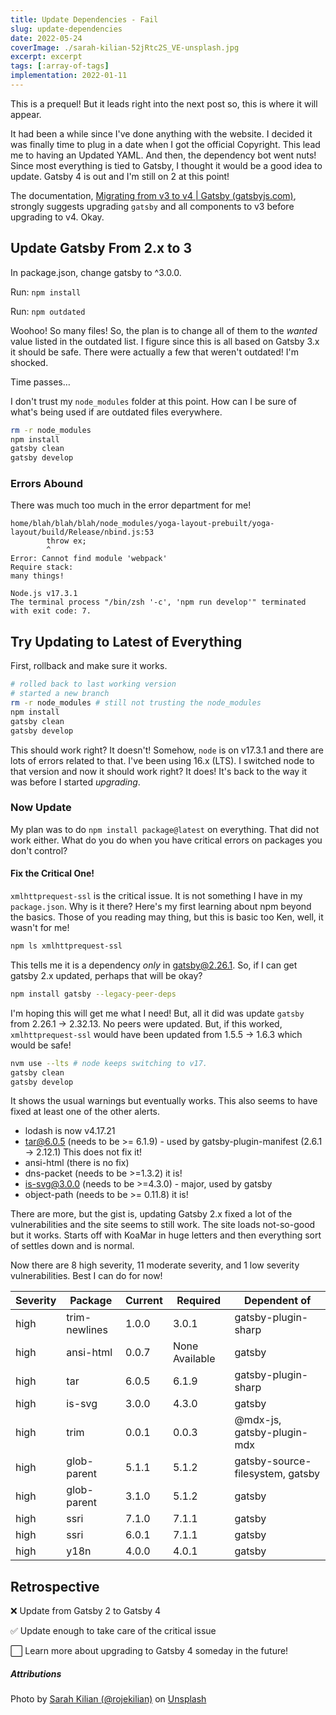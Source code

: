 ```yaml
---
title: Update Dependencies - Fail
slug: update-dependencies
date: 2022-05-24
coverImage: ./sarah-kilian-52jRtc2S_VE-unsplash.jpg
excerpt: excerpt
tags: [:array-of-tags]
implementation: 2022-01-11
---
```


<Info>

This is a prequel! But it leads right into the next post so, this is where it will appear.

</Info>

It had been a while since I've done anything with the website. I decided it was finally time to plug in a date when I got the official Copyright. This lead me to having an Updated YAML. And then, the dependency bot went nuts! Since most everything is tied to Gatsby, I thought it would be a good idea to update. Gatsby 4 is out and I'm still on 2 at this point!

The documentation, [Migrating from v3 to v4 | Gatsby (gatsbyjs.com)](https://www.gatsbyjs.com/docs/reference/release-notes/migrating-from-v3-to-v4/), strongly suggests upgrading `gatsby` and all components to v3 before upgrading to v4. Okay.

## Update Gatsby From 2.x to 3

In package.json, change gatsby to ^3.0.0.

Run: `npm install`

Run: `npm outdated`

Woohoo! So many files! So, the plan is to change all of them to the _wanted_ value listed in the outdated list. I figure since this is all based on Gatsby 3.x it should be safe. There were actually a few that weren't outdated! I'm shocked.

Time passes…

I don't trust my `node_modules` folder at this point. How can I be sure of what's being used if are outdated files everywhere.

```bash
rm -r node_modules
npm install
gatsby clean
gatsby develop
```

### Errors Abound

There was much too much in the error department for me!

```
home/blah/blah/blah/node_modules/yoga-layout-prebuilt/yoga-layout/build/Release/nbind.js:53
        throw ex;
        ^
Error: Cannot find module 'webpack'
Require stack:
many things!

Node.js v17.3.1
The terminal process "/bin/zsh '-c', 'npm run develop'" terminated with exit code: 7.
```

## Try Updating to Latest of Everything

First, rollback and make sure it works.

```bash
# rolled back to last working version
# started a new branch
rm -r node_modules # still not trusting the node_modules
npm install
gatsby clean
gatsby develop
```

This should work right? It doesn't! Somehow, `node` is on v17.3.1 and there are lots of errors related to that. I've been using 16.x (LTS). I switched node to that version and now it should work right? It does! It's back to the way it was before I started _upgrading_.

### Now Update

My plan was to do `npm install package@latest` on everything. That did not work either. What do you do when you have critical errors on packages you don't control?

#### Fix the Critical One!

`xmlhttprequest-ssl` is the critical issue. It is not something I have in my `package.json`. Why is it there? Here's my first learning about npm beyond the basics. Those of you reading may thing, but this is basic too Ken, well, it wasn't for me!

```bash
npm ls xmlhttprequest-ssl
```

This tells me it is a dependency _only_ in gatsby@2.26.1. So, if I can get gatsby 2.x updated, perhaps that will be okay?

```bash
npm install gatsby --legacy-peer-deps
```

I'm hoping this will get me what I need! But, all it did was update `gatsby` from 2.26.1 -> 2.32.13. No peers were updated. But, if this worked, `xmlhttprequest-ssl` would have been updated from 1.5.5 -> 1.6.3 which would be safe!

```bash
nvm use --lts # node keeps switching to v17.
gatsby clean
gatsby develop
```

It shows the usual warnings but eventually works. This also seems to have fixed at least one of the other alerts.

- lodash is now v4.17.21
- tar@6.0.5 (needs to be >= 6.1.9) - used by gatsby-plugin-manifest (2.6.1 -> 2.12.1) This does not fix it!
- ansi-html (there is no fix)
- dns-packet (needs to be >=1.3.2) it is!
- is-svg@3.0.0 (needs to be >=4.3.0) - major, used by gatsby
- object-path (needs to be >= 0.11.8) it is!

There are more, but the gist is, updating Gatsby 2.x fixed a lot of the vulnerabilities and the site seems to still work. The site loads not-so-good but it works. Starts off with KoaMar in huge letters and then everything sort of settles down and is normal.

Now there are 8 high severity, 11 moderate severity, and 1 low severity vulnerabilities. Best I can do for now!

| Severity | Package       | Current | Required       | Dependent of                     |
| -------- | ------------- | ------- | -------------- | -------------------------------- |
| high     | trim-newlines | 1.0.0   | 3.0.1          | gatsby-plugin-sharp              |
| high     | ansi-html     | 0.0.7   | None Available | gatsby                           |
| high     | tar           | 6.0.5   | 6.1.9          | gatsby-plugin-sharp              |
| high     | is-svg        | 3.0.0   | 4.3.0          | gatsby                           |
| high     | trim          | 0.0.1   | 0.0.3          | @mdx-js, gatsby-plugin-mdx       |
| high     | glob-parent   | 5.1.1   | 5.1.2          | gatsby-source-filesystem, gatsby |
| high     | glob-parent   | 3.1.0   | 5.1.2          | gatsby                           |
| high     | ssri          | 7.1.0   | 7.1.1          | gatsby                           |
| high     | ssri          | 6.0.1   | 7.1.1          | gatsby                           |
| high     | y18n          | 4.0.0   | 4.0.1          | gatsby                           |

## Retrospective

❌ Update from Gatsby 2 to Gatsby 4

✅ Update enough to take care of the critical issue

⬜ Learn more about upgrading to Gatsby 4 someday in the future!

##### Attributions

Photo by [Sarah Kilian (@rojekilian)](https://unsplash.com/@rojekilian?utm_source=unsplash&utm_medium=referral&utm_content=creditCopyText) on [Unsplash](https://unsplash.com/s/photos/accident?utm_source=unsplash&utm_medium=referral&utm_content=creditCopyText)
